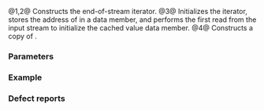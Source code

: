 {{cpp/iterator/istream_iterator/title|istream_iterator}}
{{cpp/iterator/istream_iterator/navbar}}
{{dcl begin}}
{{dcl rev multi|num=1
|until1=c++11|dcl1=
istream_iterator();
|dcl2=
constexpr istream_iterator();
}}
{{dcl|num=2|since=c++20|1=
constexpr istream_iterator( std::default_sentinel_t );
}}
{{dcl|num=3|1=
istream_iterator( istream_type&amp; stream );
}}
{{dcl rev multi|num=4
|until1=c++11|dcl1=
istream_iterator( const istream_iterator&amp; other );
|dcl2=
istream_iterator( const istream_iterator&amp; other ) = default;
}}
{{dcl end}}

@1,2@ Constructs the end-of-stream iterator{{rev inl|since=c++11|, value-initializes the stored value. This constructor is constexpr if the initializer in the definition {{c|1=auto x = T(); }} is a constant initializer}}.
@3@ Initializes the iterator, stores the address of {{c|stream}} in a data member, and performs the first read from the input stream to initialize the cached value data member.
@4@ Constructs a copy of {{c|other}}.{{rev inl|since=c++11| If {{c|std::is_trivially_copy_constructible&lt;T&gt;::value}} is {{c|true}}&lt;!--P0503R0--&gt;, this copy constructor is a trivial copy constructor.}}

===Parameters===
{{par begin}}
{{par|stream|stream to initialize the {{tt|istream_iterator}} with}}
{{par|other|another {{tt|istream_iterator}} of the same type}}
{{par end}}

===Example===
{{example
|code=
#include &lt;algorithm&gt;
#include &lt;iostream&gt;
#include &lt;iterator&gt;
#include &lt;sstream&gt;

int main()
{
    std::istringstream stream("1 2 3 4 5");
    std::copy(
        std::istream_iterator&lt;int&gt;(stream),
        std::istream_iterator&lt;int&gt;(),
        std::ostream_iterator&lt;int&gt;(std::cout, " ")
    );
}
|output=
1 2 3 4 5
}}

===Defect reports===
{{dr list begin}}
{{dr list item|wg=lwg|dr=1280|std=C++98|before=overload {{v|3}} stored {{c|stream}} directly|after=stores its address instead}}
{{dr list item|paper=P0738R2|std=C++98|before=the first read might be deferred to the first dereference|after=always performed in the constructor}}
{{dr list end}}

{{langlinks|es|ja|ru|zh}}